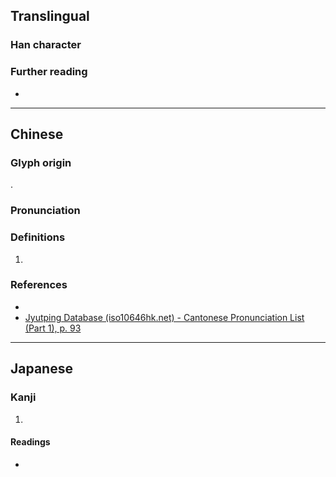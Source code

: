 {{character info}}
==Translingual==

===Han character===
{{Han char|rn=38|rad=女|as=08|sn=11|four=62441|canj=VUMJ|ids=⿰女岸}}

===Further reading===
* {{Han ref|kx=0265.180|dkj=06435|dj=0532.160|hdz=21058.090|uh=5A69|ud=23145|bh=D4E9|bd=54505}}

----

==Chinese==
{{zh-forms}}

===Glyph origin===
{{Han compound|女|岸|c1=s|c2=p|ls=psc|t1=woman}}.

===Pronunciation===
{{zh-pron
|m=àn,nüè
|c=joek6,on6
|mc=y
|oc=y
|cat=
}}

===Definitions===
{{head|zh|Han character}}

# {{rfdef|zh}}

===References===
* {{R:yue:Hanzi}}
* [http://www.iso10646hk.net/jp/document/download.jsp Jyutping Database (iso10646hk.net) - Cantonese Pronunciation List (Part 1), p. 93]

----

==Japanese==

===Kanji===
{{ja-kanji|grade=|rs=女08}}

# {{rfdef|ja|sort=女08}}

====Readings====
* {{ja-readings|on=[[げん]] (gen), [[がん]] (gan), [[じゃく]] (jaku), [[がく]] (gaku)|kun=[[ととのう]] (totonou), [[みめよい]] (mimeyoi), [[むつつりする]] (mutsutsurisuru)}}